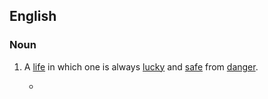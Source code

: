 ==English==

===Noun===
{{en-noun|head=[[charmed]] [[life]]|charmed lives}}

# {{label|en|idiomatic}} A [[life]] in which one is always [[lucky]] and [[safe]] from [[danger]].
#* {{quote-journal
|date=January 5, 2011
|author=Jonathan Stevenson
|title=Arsenal 0 - 0 Man City
|work=BBC
|url=http://news.bbc.co.uk/sport2/hi/football/eng_prem/9331164.stm
|page=
|passage=Walcott thought he should have had a penalty when his cross appeared to strike the arm of Vincent Kompany and, either side of the break, Van Persie forced Hart to save one shot and fired another wide as City's goal continued to lead a '''charmed life'''.}}